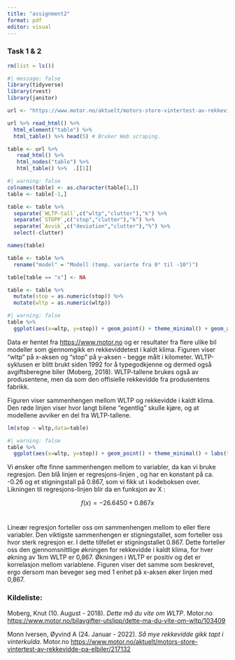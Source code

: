 ---
title: "assignment2"
format: pdf
editor: visual
---

### Task 1 & 2

```{r}
rm(list = ls())
```

```{r}
#| message: false
library(tidyverse)
library(rvest)  
library(janitor) 
```

```{r}
url <- "https://www.motor.no/aktuelt/motors-store-vintertest-av-rekkevidde-pa-elbiler/217132" # Url til data. 

url %>% read_html() %>% 
  html_element("table") %>%  
  html_table() %>% head(5) # Bruker Web scraping. 

table <- url %>%
   read_html() %>% 
   html_nodes("table") %>%  
   html_table() %>%  .[[1]]
```

```{r}
#| warning: false
colnames(table) <- as.character(table[1,])
table <- table[-1,]

table <- table %>% 
  separate(`WLTP-tall`,c("wltp","clutter"),"k") %>% 
  separate(`STOPP`,c("stop","clutter"),"k") %>% 
  separate(`Avvik`,c("deviation","clutter"),"%") %>% 
  select(-clutter)

names(table)

table <- table %>% 
  rename("model" = "Modell (temp. varierte fra 0° til -10°)")

table[table == "x"] <- NA

table <- table %>% 
  mutate(stop = as.numeric(stop)) %>% 
  mutate(wltp = as.numeric(wltp))
```

```{r}
#| warning: false
table %>% 
  ggplot(aes(x=wltp, y=stop)) + geom_point() + theme_minimal() + geom_abline(intercept = 0, slope = 1, size = 0.5, col = "red") + labs(title = "WLTP vs. test range in cold climate", caption = "Kilde : https://www.motor.no") 
```

Data er hentet fra [https://www.motor.no](https://www.motor.no/aktuelt/motors-store-vintertest-av-rekkevidde-pa-elbiler/217132) og er resultater fra flere ulike bil modeller som gjennomgikk en rekkeviddetest i kaldt klima. Figuren viser "wltp" på x-aksen og "stop" på y-aksen - begge målt i kilometer. WLTP-syklusen er blitt brukt siden 1992 for å typegodkjenne og dermed også avgiftsberegne biler (Moberg, 2018). WLTP-tallene brukes også av produsentene, men da som den offisielle rekkevidde fra produsentens fabrikk.

Figuren viser sammenhengen mellom WLTP og rekkevidde i kaldt klima. Den røde linjen viser hvor langt bilene "egentlig" skulle kjøre, og at modellene avviker en del fra WLTP-tallene.

```{r}
lm(stop ~ wltp,data=table)
```

```{r}
#| warning: false
table %>% 
  ggplot(aes(x=wltp, y=stop)) + geom_point() + theme_minimal() + labs(title = "WLTP vs. test range in cold climate", caption = "Kilde : https://www.motor.no") + geom_smooth(method = lm,se = FALSE) + xlab("WLTP km") + ylab("stop km")
```

Vi ønsker ofte finne sammenhengen mellom to variabler, da kan vi bruke regresjon. Den blå linjen er regresjons-linjen , og har en konstant på ca. -0.26 og et stigningstall på 0.867, som vi fikk ut i kodeboksen over. Likningen til regresjons-linjen blir da en funksjon av X :

$$
f(x) = -26.6450 + 0.867x
$$\

Lineær regresjon forteller oss om sammenhengen mellom to eller flere variabler. Den viktigste sammenhengen er stigningstallet, som forteller oss hvor sterk regresjon er. I dette tilfellet er stigningstallet 0.867. Dette forteller oss den gjennomsnittlige økningen for rekkevidde i kaldt klima, for hver økning av 1km WLTP er 0,867. Økningen i WLTP er positiv og det er korrelasjon mellom variablene. Figuren viser det samme som beskrevet, ergo dersom man beveger seg med 1 enhet på x-aksen øker linjen med 0,867.

### Kildeliste:

Moberg, Knut (10. August - 2018). *Dette må du vite om WLTP*. Motor.no\
<https://www.motor.no/bilavgifter-utslipp/dette-ma-du-vite-om-wltp/103409>

Monn Iversen, Øyvind A (24. Januar - 2022). *Så mye rekkevidde gikk tapt i vinterkulda*. Motor.no <https://www.motor.no/aktuelt/motors-store-vintertest-av-rekkevidde-pa-elbiler/217132>
